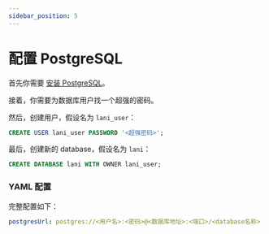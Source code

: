 ```yaml
---
sidebar_position: 5
---
```


# 配置 PostgreSQL

首先你需要 [安装 PostgreSQL](https://www.postgresql.org/download/)。

接着，你需要为数据库用户找一个超强的密码。

然后，创建用户，假设名为 `lani_user`：

```sql
CREATE USER lani_user PASSWORD '<超强密码>';
```

最后，创建新的 database，假设名为 `lani`：

```sql
CREATE DATABASE lani WITH OWNER lani_user;
```

### YAML 配置

完整配置如下：

```yaml
postgresUrl: postgres://<用户名>:<密码>@<数据库地址>:<端口>/<database名称>
```
